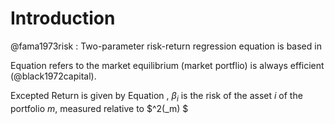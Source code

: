 # Introduction

@fama1973risk : Two-parameter risk-return regression equation is based in 

```{=tex}
\begin{align}
    x_{im}  \equiv \frac{\text{total market value of all units of assets} \ i}{\text{total market value of all assets}} \\
    \text{where asset} (i) \text{in the portfolio} (m)
\end{align}
\label{Equation:BlackScholes1972}
```
Equation \ref{Equation:BlackScholes1972} refers to the market equilibrium (market portflio) is always efficient (@black1972capital).

Excepted Return is given by Equation \ref{Equation:ExpectedReturnFama1953}, $\beta_i$ is the risk of the asset $i$ of the portfolio $m$, measured relative to $\sigma^2(\tilde{R}_m) $

```{=tex}
\begin{align}
    E(\tilde{R_i}) = \left[E(\tilde{R_m}) -S_m \sigma(\tilde{R_m} ) \right] + S_m \sigma (\tilde{R_m}) \beta_i,\\
    \text{where}\\
    \beta_i \equiv \frac{cov(\tilde{R_i}, \tilde{R_m})}{\sigma^2(\tilde{R_m})} = \frac{\sigma_{j=1}^{N} x_{jm}\sigma_{ij}}{\sigma^2 (\tilde{R_m})} =\frac{cov(\tilde{R_i},\tilde{R_m})/\sigma(\tilde{R_m})}{\sigma (\tilde{R_m})}
\end{align}
\label{Equation:ExpectedReturnFama1953}
```
